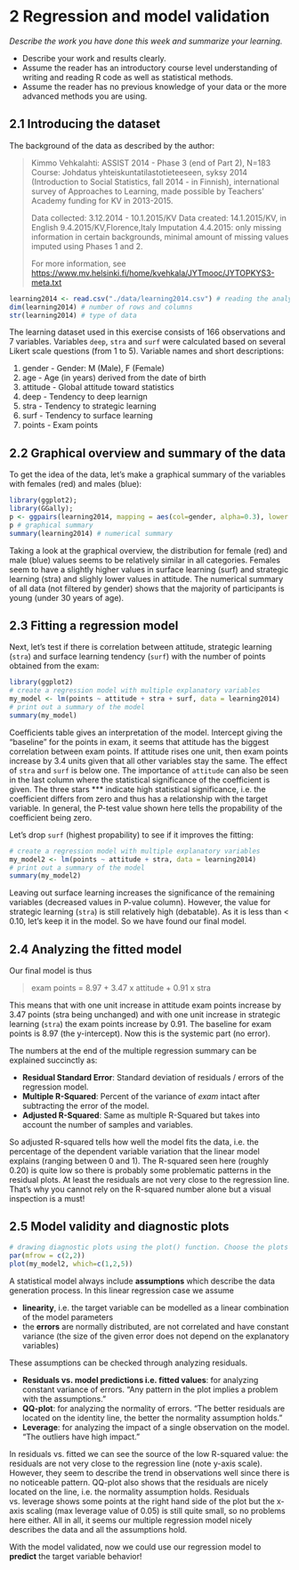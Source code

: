 # 2 Regression and model validation

*Describe the work you have done this week and summarize your learning.*

- Describe your work and results clearly. 
- Assume the reader has an introductory course level understanding of writing and reading R code as well as statistical methods.
- Assume the reader has no previous knowledge of your data or the more advanced methods you are using.

## 2.1 Introducing the dataset

The background of the data as described by the author:

>Kimmo Vehkalahti: ASSIST 2014 - Phase 3 (end of Part 2), N=183
Course: Johdatus yhteiskuntatilastotieteeseen, syksy 2014
(Introduction to Social Statistics, fall 2014 - in Finnish),
international survey of Approaches to Learning, made possible
by Teachers' Academy funding for KV in 2013-2015.
>
>Data collected: 3.12.2014 - 10.1.2015/KV
>Data created: 14.1.2015/KV, in English 9.4.2015/KV,Florence,Italy
Imputation 4.4.2015: only missing information in certain backgrounds,
minimal amount of missing values imputed using Phases 1 and 2.
>
>For more information, see [https://www.mv.helsinki.fi/home/kvehkala/JYTmooc/JYTOPKYS3-meta.txt](https://www.mv.helsinki.fi/home/kvehkala/JYTmooc/JYTOPKYS3-meta.txt)

```r
learning2014 <- read.csv("./data/learning2014.csv") # reading the analysis data
dim(learning2014) # number of rows and columns
str(learning2014) # type of data
```
 
The learning dataset used in this exercise consists of 166 observations and 7 variables. Variables `deep`, `stra` and `surf` were calculated based on several Likert scale questions (from 1 to 5). Variable names and short descriptions:

1. gender - Gender: M (Male), F (Female)
2. age - Age (in years) derived from the date of birth
3. attitude - Global attitude toward statistics
4. deep - Tendency to deep learnign
5. stra - Tendency to strategic learning
6. surf - Tendency to surface learning
7. points - Exam points

## 2.2 Graphical overview and summary of the data

To get the idea of the data, let's make a graphical summary of the variables with females (red) and males (blue):
```r
library(ggplot2);
library(GGally);
p <- ggpairs(learning2014, mapping = aes(col=gender, alpha=0.3), lower = list(combo = wrap("facethist", bins = 20)))
p # graphical summary
summary(learning2014) # numerical summary
```
Taking a look at the graphical overview, the distribution for female (red) and male (blue) values seems to be relatively similar in all categories. Females seem to have a slightly higher values in surface learning (surf) and strategic learning (stra) and slighly lower values in attitude. The numerical summary of all data (not filtered by gender) shows that the majority of participants is young (under 30 years of age).


## 2.3 Fitting a regression model

Next, let's test if there is correlation between attitude, strategic learning (`stra`) and surface learning tendency (`surf`) with the number of points obtained from the exam:
```r
library(ggplot2)
# create a regression model with multiple explanatory variables
my_model <- lm(points ~ attitude + stra + surf, data = learning2014)
# print out a summary of the model
summary(my_model)
```
Coefficients table gives an interpretation of the model. Intercept giving the "baseline" for the points in exam, it seems that attitude has the biggest correlation between exam points. If attitude rises one unit, then exam points increase by 3.4 units given that all other variables stay the same. The effect of `stra` and `surf` is below one. The importance of `attitude` can also be seen in the last column where the statistical significance of the coefficient is given. The three stars *** indicate high statistical significance, i.e. the coefficient differs from zero and thus has a relationship with the target variable. In general, the P-test value shown here tells the propability of the coefficient being zero. 

Let's drop `surf` (highest propability) to see if it improves the fitting:
```r
# create a regression model with multiple explanatory variables
my_model2 <- lm(points ~ attitude + stra, data = learning2014)
# print out a summary of the model
summary(my_model2)
```
Leaving out surface learning increases the significance of the remaining variables (decreased values in P-value column). However, the value for strategic learning (`stra`) is still relatively high (debatable). As it is less than < 0.10, let's keep it in the model. So we have found our final model.


## 2.4 Analyzing the fitted model

Our final model is thus

> exam points = 8.97 + 3.47 x attitude + 0.91 x stra

This means that with one unit increase in attitude exam points increase by 3.47 points (stra being unchanged) and with one unit increase in strategic learning (`stra`) the exam points increase by 0.91. The baseline for exam points is 8.97 (the y-intercept). Now this is the systemic part (no error).

The numbers at the end of the multiple regression summary can be explained succinctly as:

* **Residual Standard Error**: Standard deviation of residuals / errors of the regression model.
* **Multiple R-Squared**: Percent of the variance of *exam* intact after subtracting the error of the model.
* **Adjusted R-Squared**: Same as multiple R-Squared but takes into account the number of samples and variables.

So adjusted R-squared tells how well the model fits the data, i.e. the percentage of the dependent variable variation that the linear model explains (ranging between 0 and 1). The R-squared seen here (roughly 0.20) is quite low so there is probably some problematic patterns in the residual plots. At least the residuals are not very close to the regression line. That's why you cannot rely on the R-squared number alone but a visual inspection is a must!


## 2.5 Model validity and diagnostic plots


```r
# drawing diagnostic plots using the plot() function. Choose the plots 1, 2 and 5:
par(mfrow = c(2,2))
plot(my_model2, which=c(1,2,5))
```


A statistical model always include **assumptions** which describe the data generation process. In this linear regression case we assume

* **linearity**, i.e. the target variable can be modelled as a linear combination of the model parameters
* the **errors** are normally distributed, are not correlated and have constant variance (the size of the given error does not depend on the explanatory variables)

These assumptions can be checked through analyzing residuals.

* **Residuals vs. model predictions i.e. fitted values**: for analyzing constant variance of errors. "Any pattern in the plot implies a problem with the assumptions."
* **QQ-plot**: for analyzing the normality of errors. "The better residuals are located on the identity line, the better the normality assumption holds."
* **Leverage**: for analyzing the impact of a single observation on the model. "The outliers have high impact."

In residuals vs. fitted we can see the source of the low R-squared value: the residuals are not very close to the regression line (note y-axis scale). However, they seem to describe the trend in observations well since there is no noticeable pattern. QQ-plot also shows that the residuals are nicely located on the line, i.e. the normality assumption holds. Residuals vs. leverage shows some points at the right hand side of the plot but the x-axis scaling (max leverage value of 0.05) is still quite small, so no problems here either. All in all, it seems our multiple regression model nicely describes the data and all the assumptions hold.

With the model validated, now we could use our regression model to **predict** the target variable behavior!